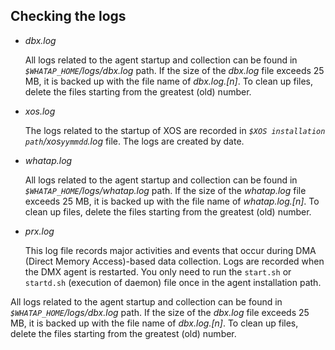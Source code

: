 ## Checking the logs

<Xclude product="mssql,oracle-pro,mssql-v1">

- _dbx.log_

  All logs related to the agent startup and collection can be found in _`$WHATAP_HOME`/logs/dbx.log_ path. If the size of the _dbx.log_ file exceeds 25 MB, it is backed up with the file name of _dbx.log.[n]_. To clean up files, delete the files starting from the greatest (old) number.

- _xos.log_

  The logs related to the startup of XOS are recorded in _`$XOS installation path`/xos`yymmdd`.log_ file. The logs are created by date.

</Xclude>

<InDoc product="oracle-pro">

- _whatap.log_

  All logs related to the agent startup and collection can be found in _`$WHATAP_HOME`/logs/whatap.log_ path. If the size of the _whatap.log_ file exceeds 25 MB, it is backed up with the file name of _whatap.log.[n]_. To clean up files, delete the files starting from the greatest (old) number.

- _prx.log_

  This log file records major activities and events that occur during DMA (Direct Memory Access)-based data collection. Logs are recorded when the DMX agent is restarted. You only need to run the `start.sh` or `startd.sh` (execution of daemon) file once in the agent installation path.

</InDoc>

<InDoc product="mssql,mssql-v1">

All logs related to the agent startup and collection can be found in _`$WHATAP_HOME`/logs/dbx.log_ path. If the size of the _dbx.log_ file exceeds 25 MB, it is backed up with the file name of _dbx.log.[n]_. To clean up files, delete the files starting from the greatest (old) number.

</InDoc>
